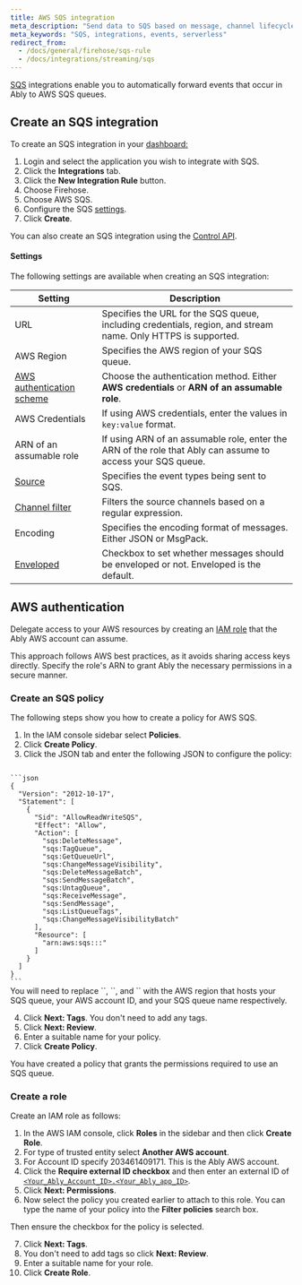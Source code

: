 ```yaml
---
title: AWS SQS integration
meta_description: "Send data to SQS based on message, channel lifecycle, channel occupancy, and presence events."
meta_keywords: "SQS, integrations, events, serverless"
redirect_from:
  - /docs/general/firehose/sqs-rule
  - /docs/integrations/streaming/sqs
---
```


[SQS](https://aws.amazon.com/sqs) integrations enable you to automatically forward events that occur in Ably to AWS SQS queues.

## Create an SQS integration <a id="create"/>

To create an SQS integration in your [dashboard:](https://ably.com/dashboard/any)

1. Login and select the application you wish to integrate with SQS.
2. Click the **Integrations** tab.
3. Click the **New Integration Rule** button.
4. Choose Firehose.
5. Choose AWS SQS.
6. Configure the SQS [settings](#settings).
7. Click **Create**.

You can also create an SQS integration using the [Control API](/docs/platform/account/control-api).

#### Settings <a id="settings"/>

The following settings are available when creating an SQS integration:

| Setting | Description |
| ------- | ----------- |
| URL | Specifies the URL for the SQS queue, including credentials, region, and stream name. Only HTTPS is supported. |
| AWS Region  | Specifies the AWS region of your SQS queue. |
| [AWS authentication scheme](#auth) | Choose the authentication method. Either **AWS credentials** or **ARN of an assumable role**. |
| AWS Credentials | If using AWS credentials, enter the values in `key:value` format. |
| ARN of an assumable role | If using ARN of an assumable role, enter the ARN of the role that Ably can assume to access your SQS queue. |
| [Source](/docs/platform/integrations/streaming#sources) | Specifies the event types being sent to SQS. |
| [Channel filter](/docs/platform/integrations/streaming#filter) | Filters the source channels based on a regular expression. |
| Encoding | Specifies the encoding format of messages. Either JSON or MsgPack. |
| [Enveloped](/docs/platform/integrations/streaming#enveloped) | Checkbox to set whether messages should be enveloped or not. Enveloped is the default. |

## AWS authentication <a id="auth"/>

Delegate access to your AWS resources by creating an [IAM role](https://docs.aws.amazon.com/IAM/latest/UserGuide/id_roles.html) that the Ably AWS account can assume.

This approach follows AWS best practices, as it avoids sharing access keys directly. Specify the role's ARN to grant Ably the necessary permissions in a secure manner.

### Create an SQS policy <a id="sqs"/>

The following steps show you how to create a policy for AWS SQS.

1. In the IAM console sidebar select **Policies**.
2. Click **Create Policy**.
3. Click the JSON tab and enter the following JSON to configure the policy:

<Code>
```json
{
  "Version": "2012-10-17",
  "Statement": [
    {
      "Sid": "AllowReadWriteSQS",
      "Effect": "Allow",
      "Action": [
        "sqs:DeleteMessage",
        "sqs:TagQueue",
        "sqs:GetQueueUrl",
        "sqs:ChangeMessageVisibility",
        "sqs:DeleteMessageBatch",
        "sqs:SendMessageBatch",
        "sqs:UntagQueue",
        "sqs:ReceiveMessage",
        "sqs:SendMessage",
        "sqs:ListQueueTags",
        "sqs:ChangeMessageVisibilityBatch"
      ],
      "Resource": [
        "arn:aws:sqs:<YOUR_AWS_REGION>:<YOUR_AWS_ACCOUNT>:<YOUR_QUEUE_NAME>"
      ]
    }
  ]
}
```
</Code>

<Aside data-type='note'>
You will need to replace `<YOUR_AWS_REGION>`, `<YOUR_AWS_ACCOUNT>`, and `<YOUR_QUEUE_NAME>` with the AWS region that hosts your SQS queue, your AWS account ID, and your SQS queue name respectively.
</Aside>

4. Click **Next: Tags**. You don't need to add any tags.
5. Click **Next: Review**.
6. Enter a suitable name for your policy.
7. Click **Create Policy**.

You have created a policy that grants the permissions required to use an SQS queue.

### Create a role <a id="role"/>

Create an IAM role as follows:

1. In the AWS IAM console, click **Roles** in the sidebar and then click **Create Role**.
2. For type of trusted entity select **Another AWS account**.
3. For Account ID specify 203461409171. This is the Ably AWS account.
4. Click the **Require external ID checkbox** and then enter an external ID of [`<Your_Ably_Account_ID>.<Your_Ably_app_ID>`](/docs/platform/account/control-api#ids).
5. Click **Next: Permissions**.
6. Now select the policy you created earlier to attach to this role. You can type the name of your policy into the **Filter policies** search box.

Then ensure the checkbox for the policy is selected.

7. Click **Next: Tags**.
8. You don't need to add tags so click **Next: Review**.
9. Enter a suitable name for your role.
10. Click **Create Role**.
